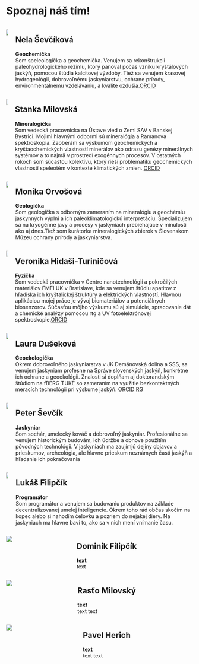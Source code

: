 # Spoznaj náš tím! 

::: {.team-member}
::: columns
::: {.column .image}

![](images/nela.jpg){fig-alt="Portrait of nela"}
:::
::: {.column .content}


## Nela Ševčíková 
**Geochemička** 
      <br>
      Som speleologička a geochemička. Venujem sa rekonštrukcii paleohydrologického režimu, ktorý panoval počas vzniku kryštálových jaskýň, pomocou štúdia kalcitovej výzdoby. Tiež sa venujem krasovej hydrogeológii, dobrovoľnému jaskyniarstvu, ochrane prírody, environmentálnemu           vzdelávaniu, a kvalite ozdušia.[ORCID](https://orcid.org/0000-0001-7083-5191)
      
:::
:::
:::

::: {.team-member}
::: columns
::: {.column .image}

![](images/stanka.jpg){fig-alt="Portrait of Stanka"}
:::
::: {.column .content}


## Stanka Milovská 
**Mineralogička** 
      <br>
      Som vedecká pracovnícka na Ústave vied o Zemi SAV v Banskej Bystrici. Mojimi hlavnými odbormi sú mineralógia a Ramanova spektroskopia. Zaoberám sa výskumom geochemických a kryštaochemických vlastností minerálov ako odrazu genézy minerálnych systémov a to najmä v prostredí exogénnych procesov. V ostatných rokoch som súcastou kolektívu, ktorý rieši problematiku geochemických vlastností speleotém v kontexte klimatických zmien.
[ORCID](https://orcid.org/0000-0002-0260-5033)

:::
:::
:::

::: {.team-member}
::: columns
::: {.column .image}

![](images/monika.jpg){fig-alt="Portrait of monika" }
:::
::: {.column .content}


## Monika Orvošová 
**Geologička** 
      <br>
      Som geologička s odborným zameraním na mineralógiu a geochémiu jaskynných výplní a ich paleoklimatologickú interpretáciu. Špecializujem sa na kryogénne javy a procesy v jaskyniach prebiehajúce v minulosti ako aj dnes.Tiež som kurátorka mineralogických zbierok v Slovenskom Múzeu ochrany prírody a jaskyniarstva.
      
:::
:::
:::

::: {.team-member}
::: columns
::: {.column .image}


![](images/veronika_exp.jpg){fig-alt="Portrait of Veronika" }
:::
::: {.column .content}


## Veronika Hidaši-Turiničová 
**Fyzička** 
      <br>
      Som vedecká pracovníčka v Centre nanotechnológií a pokročilých materiálov FMFI UK v Bratislave, kde sa venujem štúdiu apatitov z hľadiska ich kryštalickej štruktúry a elektrických vlastností. Hlavnou aplikáciou mojej práce je vývoj biomateriálov a potenciálnych biosenzorov. Súčasťou môjho výskumu sú aj simulácie, spracovanie dát a chemické analýzy pomocou rtg a UV fotoelektrónovej spektroskopie.[ORCID](https://orcid.org/0000-0001-8643-1917)

:::
:::
:::

::: {.team-member}
::: columns
::: {.column .image}

![](images/laura.jpg){fig-alt="Portrait of laura" }
:::
::: {.column .content}


## Laura Dušeková 
**Geoekologička** 
      <br>
      Okrem dobrovoľného jaskyniarstva v JK Demänovská dolina a SSS, sa venujem jaskyniam profesne na Správe slovenských jaskýň, konkrétne ich ochrane a geoekológii. Znalosti si dopĺňam aj doktorandským štúdiom na fBERG TUKE so zameraním na využitie bezkontaktných meracích technológii pri výskume jaskýň. 
[ORCID](https://orcid.org/0000-0002-0981-5471)
[RG](https://www.researchgate.net/profile/Laura-Dusekova-2)

      
:::
:::
:::

::: {.team-member}
::: columns
::: {.column .image}

![](images/sevo1.jpg){fig-alt="Portrait of Peter" }
:::
::: {.column .content}


## Peter Ševčík 
**Jaskyniar** 
      <br>
      Som sochár, umelecký kováč a dobrovoľný jaskyniar. Profesionálne sa venujem historickým budovám, ich údržbe a obnove použitím pôvodných technológií. V jaskyniach ma zaujímjú dejiny objavov a prieskumov, archeológia, ale hlavne prieskum neznámych častí jaskýň a hľadanie ich pokračovania

:::
:::
:::

::: {.team-member}
::: columns
::: {.column .image}

![](images/lukas.jpg){fig-alt="Portrait of Lukáš" }
:::
::: {.column .content}


## Lukáš Filipčík 
**Programátor** 
      <br>
      Som programátor a venujem sa budovaniu produktov na základe decentralizovanej umelej inteligencie. Okrem toho rád občas skočím na kopec alebo si nahodím čelovku a pozriem do nejakej diery. Na jaskyniach ma hlavne baví to, ako sa v nich mení vnímanie času.

:::
:::
:::

::: {.team-member}
::: columns
::: {.column .image}

![](images/dominik.jpg){fig-alt="Portrait of Dominik" }
:::
::: {.column .content}


## Dominik Filipčík 
**text** 
      <br>
      text
:::
:::
:::

::: {.team-member}
::: columns
::: {.column .image}

![](images/rasto.jpg){fig-alt="Portrait of Rasťo" }
:::
::: {.column .content}


## Rasťo Milovský 
**text** 
      <br>
      text text

:::
:::
:::

::: {.team-member}
::: columns
::: {.column .image}

![](images/pavel.jpg){fig-alt="Portrait of Pavel"}
:::
::: {.column .content}


## Pavel Herich 
**text** 
      <br>
      text text

:::
:::
:::
